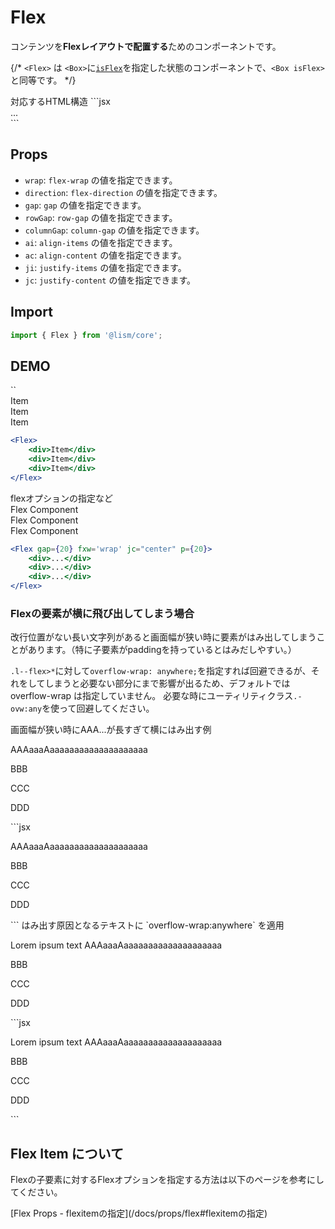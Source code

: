 
# Flex

コンテンツを**Flexレイアウトで配置する**ためのコンポーネントです。

{/* `<Flex>` は `<Box>`に[`isFlex`](/docs/layout-system/is-flex)を指定した状態のコンポーネントで、`<Box isFlex>`と同等です。 */}

<Demo>
	<Demo.Title>対応するHTML構造</Demo.Title>
	<Demo.Code>
	```jsx
	<div class="l--flex">...</div>
	```
	</Demo.Code>
</Demo>


## Props
- `wrap`: `flex-wrap` の値を指定できます。
- `direction`: `flex-direction` の値を指定できます。
- `gap`: `gap` の値を指定できます。
- `rowGap`: `row-gap` の値を指定できます。
- `columnGap`: `column-gap` の値を指定できます。
- `ai`: `align-items` の値を指定できます。
- `ac`: `align-content` の値を指定できます。
- `ji`: `justify-items` の値を指定できます。
- `jc`: `justify-content` の値を指定できます。

## Import

```js
import { Flex } from '@lism/core';
```


## DEMO

<Demo>
	<Demo.Title>`<Flex>`</Demo.Title>
	<Demo.Preview resize p={20}>
		<Flex className='has:itemGuide'>
			<div>Item</div>
			<div>Item</div>
			<div>Item</div>
		</Flex>
	</Demo.Preview>
</Demo>

```jsx
<Flex>
	<div>Item</div>
	<div>Item</div>
	<div>Item</div>
</Flex>
```

<Demo>
	<Demo.Title>flexオプションの指定など</Demo.Title>
	<Demo.Preview resize p={20}>
		<Flex gap={30} fxw='wrap' jc="center" p={20} className='has:itemGuide'>
			<div>Flex Component</div>
			<div>Flex Component</div>
			<div>Flex Component</div>
		</Flex>
	</Demo.Preview>
</Demo>

```jsx
<Flex gap={20} fxw='wrap' jc="center" p={20}>
	<div>...</div>
	<div>...</div>
	<div>...</div>
</Flex>
```




### Flexの要素が横に飛び出してしまう場合

改行位置がない長い文字列があると画面幅が狭い時に要素がはみ出してしまうことがあります。（特に子要素がpaddingを持っているとはみだしやすい。）

`.l--flex>*`に対して`overflow-wrap: anywhere;`を指定すれば回避できるが、それをしてしまうと必要ない部分にまで影響が出るため、デフォルトでは overflow-wrap は指定していません。
必要な時にユーティリティクラス`.-ovw:any`を使って回避してください。


<Demo>
	<Demo.Title>
		画面幅が狭い時にAAA...が長すぎて横にはみ出す例
	</Demo.Title>
	<Demo.Preview resize p={20}>
		<Flex fxw="nowrap" gap={20}>
			<p>AAAaaaAaaaaaaaaaaaaaaaaaaaa</p>
			<p>BBB</p>
			<p>CCC</p>
			<p>DDD</p>
		</Flex>
	</Demo.Preview>
	<Demo.Code>
		```jsx
		<Flex fxw="nowrap" gap={20}>
			<p>AAAaaaAaaaaaaaaaaaaaaaaaaaa</p>
			<p>BBB</p>
			<p>CCC</p>
			<p>DDD</p>
		</Flex>
		```
	</Demo.Code>
</Demo>

<Demo>
	<Demo.Title>
		はみ出す原因となるテキストに `overflow-wrap:anywhere` を適用
	</Demo.Title>
	<Demo.Preview resize p={20}>
			<Flex fxw="nowrap" gap={20}>
		<p className="-ovw:any">Lorem ipsum text AAAaaaAaaaaaaaaaaaaaaaaaaaa</p>
		<p>BBB</p>
		<p>CCC</p>
		<p>DDD</p>
	</Flex>
	</Demo.Preview>
	<Demo.Code>
		```jsx
		<Flex fxw="nowrap" gap={20}>
			<p className="-ovw:any">Lorem ipsum text AAAaaaAaaaaaaaaaaaaaaaaaaaa</p>
			<p>BBB</p>
			<p>CCC</p>
			<p>DDD</p>
		</Flex>
		```
	</Demo.Code>
</Demo>


## Flex Item について
Flexの子要素に対するFlexオプションを指定する方法は以下のページを参考にしてください。

<Reference>
[Flex Props - flexitemの指定](/docs/props/flex#flexitemの指定)
</Reference>


